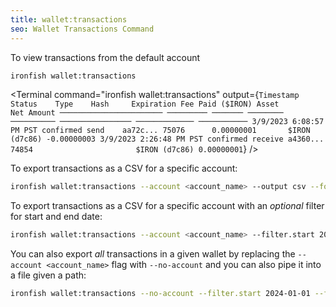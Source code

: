 ```yaml
---
title: wallet:transactions
seo: Wallet Transactions Command
---
```


To view transactions from the default account

```sh
ironfish wallet:transactions
```

<Terminal command="ironfish wallet:transactions"
  output={`
Timestamp               Status    Type    Hash     Expiration Fee Paid ($IRON) Asset         Net Amount
─────────────────────── ───────── ─────── ──────── ────────── ──────────────── ───────────── ───────────
3/9/2023 6:08:57 PM PST confirmed send    aa72c... 75076      0.00000001       $IRON (d7c86) -0.00000003
3/9/2023 2:26:48 PM PST confirmed receive a4360... 74854                       $IRON (d7c86) 0.00000001
  `}
/>

To export transactions as a CSV for a specific account:

```sh
ironfish wallet:transactions --account <account_name> --output csv --format transfers
```

To export transactions as a CSV for a specific account with an _optional_ filter for start and end date: 

```sh
ironfish wallet:transactions --account <account_name> --filter.start 2024-01-01 --filter.end 2024-12-31 --output csv --format transfers
```

You can also export *all* transactions in a given wallet by replacing the `--account <account_name>` flag with `--no-account` and you can also pipe it into a file given a path: 

```sh
ironfish wallet:transactions --no-account --filter.start 2024-01-01 --filter.end 2024-12-31 --output csv --format transfers > <path_to_where_you_want_it_saved>
```
